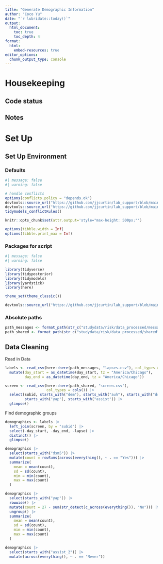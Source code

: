 ```yaml
---
title: "Generate Demographic Information"
author: "Coco Yu"
date: "`r lubridate::today()`"
output: 
  html_document:
    toc: true 
    toc_depth: 4
format:
  html:
    embed-resources: true
editor_options: 
  chunk_output_type: console
---
```


# Housekeeping

## Code status

## Notes

# Set Up

## Set Up Environment

### Defaults

```r
#| message: false
#| warning: false

# handle conflicts
options(conflicts.policy = "depends.ok")
devtools::source_url("https://github.com/jjcurtin/lab_support/blob/main/fun_ml.R?raw=true")
devtools::source_url("https://github.com/jjcurtin/lab_support/blob/main/fun_eda.R?raw=true")
tidymodels_conflictRules()

knitr::opts_chunk$set(attr.output='style="max-height: 500px;"')

options(tibble.width = Inf)
options(tibble.print_max = Inf)
```

### Packages for script

```r
#| message: false
#| warning: false

library(tidyverse)
library(tidyposterior)
library(tidymodels)
library(yardstick)
library(here)

theme_set(theme_classic())

devtools::source_url("https://github.com/jjcurtin/lab_support/blob/main/format_path.R?raw=true")
```

### Absolute paths

```r
path_messages <- format_path(str_c("studydata/risk/data_processed/messages"))
path_shared <- format_path(str_c("studydata/risk/data_processed/shared"))
```

## Data Cleaning

Read in Data

```r
labels <- read_csv(here::here(path_messages, "lapses.csv"), col_types = cols()) |> 
  mutate(day_start = as_datetime(day_start, tz = "America/Chicago"),
         day_end = as_datetime(day_end, tz = "America/Chicago"))

screen <- read_csv(here::here(path_shared, "screen.csv"),
                   col_types = cols()) |> 
  select(subid, starts_with("dem"), starts_with("auh"), starts_with("dsm"),
         starts_with("yap"), starts_with("assist")) |>
  glimpse()
```

Find demographic groups

```r
demographics <- labels |> 
  left_join(screen, by = "subid") |> 
  select(-day_start, -day_end, -lapse) |> 
  distinct() |> 
  glimpse()
```

```r
demographics |> 
  select(starts_with("dsm5")) |> 
  mutate(count = rowSums(across(everything(), ~ . == "Yes"))) |> 
  summarize(
    mean = mean(count),
    sd = sd(count),
    min = min(count),
    max = max(count)
  )
```

```r
demographics |> 
  select(starts_with("yap")) |> 
  rowwise() |> 
  mutate(count = 27 - sum(str_detect(c_across(everything()), "No"))) |> 
  ungroup() |> 
  summarize(
    mean = mean(count),
    sd = sd(count),
    min = min(count),
    max = max(count)
  )
```

```r
demographics |> 
  select(starts_with("assist_2")) |> 
  mutate(across(everything(), ~ . == "Never"))
```
